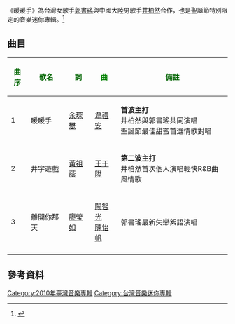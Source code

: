 {{Infobox Album 
| Name		= 暖暖手EP
| Type		= [[迷你專輯|迷你專輯]]
| Artist	= [[郭書瑤|郭書瑤]]
| Cover		= 暖暖手.jpg 
| Released  	= 2010年12月18日
| Length        = 
| Genre		= [[華語流行音樂|華語流行音樂]] 
| Label		= [[種子音樂|種子音樂]]
| Producer	= 
| Reviews       = 
| Last album	= 《[[Honey_(郭書瑤專輯)|Honey]]》(2010)
| This album	= 《暖暖手》EP(2010)
| Next album	= 
}}

《暖暖手》為台灣女歌手[[郭書瑤|郭書瑤]]與中國大陸男歌手[[井柏然|井柏然]]合作，也是聖誕節特別限定的音樂迷你專輯。<ref>{{Cite web |url=http://stars.udn.com/newstars/new/NewPage.do?nid=344 |title=井柏然&郭書瑤〈暖暖手〉 |accessdate=2011-01-22 |archive-date=2010-12-18 |archive-url=https://web.archive.org/web/20101218011027/http://stars.udn.com/newstars/new/NewPage.do?nid=344 |dead-url=no }}</ref>


==曲目==
{| class="wikitable"
|-
! <font color=darkgreen>曲序</font> !! <font color=darkgreen>歌名</font> !! <font color=darkgreen>詞</font> !! <font color=green>曲</font> !! <font color=darkgreen>備註</font>
|-
|1||暖暖手||[[余琛懋|余琛懋]]||[[韋禮安|韋禮安]]||'''首波主打'''<br/>井柏然與郭書瑤共同演唱<br/>聖誕節最佳甜蜜首選情歌對唱
|-
|2||井字遊戲||[[黃祖蔭|黃祖蔭]]||[[王于陞|王于陞]]||'''第二波主打'''<br/>井柏然首次個人演唱輕快R&B曲風情歌
|-
|3||離開你那天||[[廖瑩如|廖瑩如]]||[[闕智光|闕智光]]<br/>[[陳怡帆|陳怡帆]]||郭書瑤最新失戀絮語演唱
|-
|}

== 參考資料 ==
<references/>


[[Category:2010年臺灣音樂專輯|Category:2010年臺灣音樂專輯]]
[[Category:台灣音樂迷你專輯|Category:台灣音樂迷你專輯]]